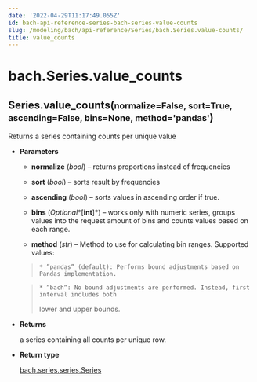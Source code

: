 ```yaml
---
date: '2022-04-29T11:17:49.055Z'
id: bach-api-reference-series-bach-series-value-counts
slug: /modeling/bach/api-reference/Series/bach.Series.value-counts/
title: value_counts
---
```


# bach.Series.value_counts

<div class="method">
<h2 class="signature-class"><span class="additional-name">Series.</span><span class="name">value_counts(</span><small class="parameter-list"><span class="parameter" id="normalize">normalize=False</span>, <span class="parameter" id="sort">sort=True</span>, <span class="parameter" id="ascending">ascending=False</span>, <span class="parameter" id="bins">bins=None</span>, <span class="parameter" id="method">method='pandas'</span></small>)</h2>


<div class="content">

Returns a series containing counts per unique value


* **Parameters**

    
    * **normalize** (*bool*) – returns proportions instead of frequencies


    * **sort** (*bool*) – sorts result by frequencies


    * **ascending** (*bool*) – sorts values in ascending order if true.


    * **bins** (*Optional**[**int**]*) – works only with numeric series, groups values into the request amount of bins
    and counts values based on each range.


    * **method** (*str*) – Method to use for calculating bin ranges.
    Supported values:

    > 
    >     * ”pandas” (default): Performs bound adjustments based on Pandas implementation.


    >     * ”bach”: No bound adjustments are performed. Instead, first interval includes both
    > lower and upper bounds.




* **Returns**

    a series containing all counts per unique row.



* **Return type**

    [bach.series.series.Series](/docs/modeling/bach/api-reference/Series/bach.Series/#bach.Series)



</div>

</div>
